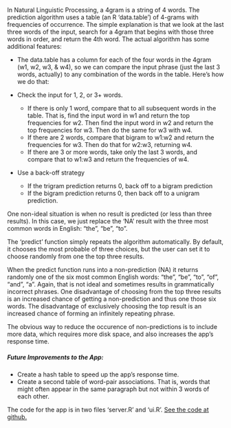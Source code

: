 In Natural Linguistic Processing, a 4gram is a string of 4 words. The prediction algorithm uses a table (an R 'data.table') of 4-grams with frequencies of occurrence. The simple explanation is that we look at the last three words of the input, search for a 4gram that begins with those three words in order, and return the 4th word. The actual algorithm has some additional features:

- The data.table has a column for each of the four words in the 4gram (w1, w2, w3, & w4), so we can compare the input phrase (just the last 3 words, actually) to any combination of the words in the table. Here's how we do that:

- Check the input for 1, 2, or 3+ words.
    - If there is only 1 word, compare that to all subsequent words in the table. That is, find the input word in w1 and return the top frequencies for w2. Then find the input word in w2 and return the top frequencies for w3. Then do the same for w3 with w4. 
    - If there are 2 words, compare that bigram to w1:w2 and return the frequencies for w3. Then do that for w2:w3, returning w4.
    - If there are 3 or more words, take only the last 3 words, and compare that to w1:w3 and return the frequencies of w4.

- Use a back-off strategy 
    - If the trigram prediction returns 0, back off to a bigram prediction
    - If the bigram prediction returns 0, then back off to a unigram prediction.

One non-ideal situation is when no result is predicted (or less than three results). In this case, we just replace the 'NA' result with the three most common words in English: "the", "be", "to".

The 'predict' function simply repeats the algorithm automatically. By default, it chooses the most probable of three choices, but the user can set it to choose randomly from one the top three results.

When the predict function runs into a non-prediction (NA) it returns randomly one of the six most common English words: "the", "be", "to", "of", "and", "a". Again, that is not ideal and sometimes results in grammatically incorrect phrases. One disadvantage of choosing from the top three results is an increased chance of getting a non-prediction and thus one those six words. The disadvantage of exclusively choosing the top result is an increased chance of forming an infinitely repeating phrase.

The obvious way to reduce the occurence of non-predictions is to include more data, which requires more disk space, and also increases the app's response time.

##### Future Improvements to the App:

- Create a hash table to speed up the app's response time.
- Create a second table of word-pair associations. That is, words that might often appear in the same paragraph but not within 3 words of each other.

The code for the app is in two files 'server.R' and 'ui.R'.
[See the code at github.](https://github.com/krispyqueen/Capstone/tree/master/SHINY/predict)


